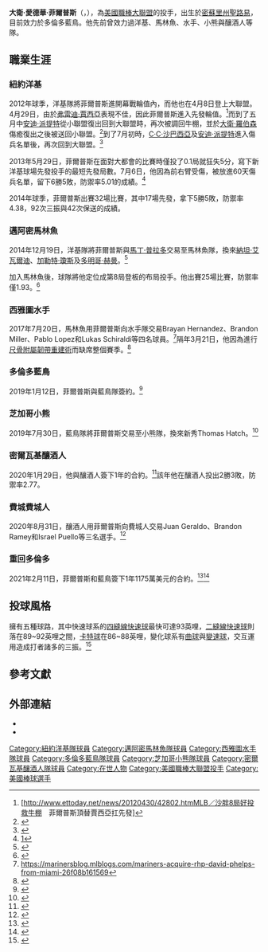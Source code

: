 {{Infobox baseball biography
| name        = 大衛·菲爾普斯<br />David Phelps
| image       = David Phelps Pitch.JPG
| image_size  = 
| caption     = 
| team        = 多倫多藍鳥
| number      = 35
| position    = [[投手|投手]]
| birth_date  = {{birth date and age|mf=yes|1986|10|9}}
| birth_place = {{USA}}[[密蘇里州|密蘇里州]][[聖路易|聖路易]]
| bats        = 右
| throws      = 右
| debutleague = 美國職棒大聯盟
| debutdate   = 4月8日
| debutyear   = 2012年
| debutteam   = 紐約洋基
| statyear    = 2021年球季
| statleague  = 美國職棒大聯盟
| stat1label  = 勝敗投數
| stat1value  = 34–38
| stat2label  = [[防禦率|防禦率]]
| stat2value  = 3.90
| stat3label  = [[三振|三振]]
| stat3value  = 602
| teams =
* [[紐約洋基|紐約洋基]] ({{mlby|2012}}–{{mlby|2014}})
* [[邁阿密馬林魚|邁阿密馬林魚]] ({{mlby|2015}}–{{mlby|2017}})
* [[西雅圖水手|西雅圖水手]] ({{mlby|2017}})
* [[多倫多藍鳥|多倫多藍鳥]] ({{mlby|2019}})
* [[芝加哥小熊|芝加哥小熊]] ({{mlby|2019}})
* [[密爾瓦基釀酒人|密爾瓦基釀酒人]] ({{mlby|2020}})
* [[多倫多藍鳥|多倫多藍鳥]] ({{mlby|2021}}–)
|highlights=
}}

'''大衛·愛德華·菲爾普斯'''（{{lang-en|David Edward Phelps}}，{{bd|1986年|10月9日||}}），為[[美國職棒大聯盟|美國職棒大聯盟]]的投手，出生於[[密蘇里州|密蘇里州]][[聖路易|聖路易]]，目前效力於多倫多藍鳥。他先前曾效力過洋基、馬林魚、水手、小熊與釀酒人等隊。

==職業生涯==
===紐約洋基===
2012年球季，洋基隊將菲爾普斯進開幕戰輪值內，而他也在4月8日登上大聯盟。4月29日，由於[[弗雷迪·賈西亞|弗雷迪·賈西亞]]表現不佳，因此菲爾普斯進入先發輪值。<ref>[http://www.ettoday.net/news/20120430/42802.htmMLB／沙胖8局好投救牛棚　菲爾普斯頂替賈西亞扛先發]</ref>而到了五月中[[安迪·派提特|安迪·派提特]]從小聯盟復出回到大聯盟時，再次被調回牛棚，並於[[大衛·羅伯森|大衛·羅伯森]]傷癒復出之後被送回小聯盟。<ref>{{cite web|url=https://www.mlb.com/player/david-phelps-475479|title=David Phelps Stats, Fantasy & News|date=2019|publisher=Major League Baseball|work=[[MLB.com|MLB.com]]|accessdate=December 20, 2019|archive-date=2021-02-23|archive-url=https://web.archive.org/web/20210223170413/https://www.mlb.com/player/david-phelps-475479|dead-url=no}}</ref>到了7月初時，[[C·C·沙巴西亞|C·C·沙巴西亞]]及[[安迪·派提特|安迪·派提特]]進入傷兵名單後，再次回到大聯盟。<ref>{{cite news|url=http://www.nj.com/yankees/index.ssf/2012/07/yankees_david_phelps_gets_star.html|title=Yankees' David Phelps gets start with Andy Pettitte, CC Sabathia sidelined|last=Carig|first=Marc|date=July 3, 2012|work=[[New_Jersey_Star-Ledger|New Jersey Star-Ledger]]|accessdate=July 4, 2012|archive-date=2016-03-04|archive-url=https://web.archive.org/web/20160304073910/http://www.nj.com/yankees/index.ssf/2012/07/yankees_david_phelps_gets_star.html|dead-url=no}}</ref>

2013年5月29日，菲爾普斯在面對大都會的比賽時僅投了0.1局就狂失5分，寫下新洋基球場先發投手的最短先發局數。7月6日，他因為前右臂受傷，被放進60天傷兵名單，留下6勝5敗，防禦率5.01的成績。<ref>[http://msn.foxsports.com/mlb/player/david-phelps/injuries/1341783?q=david-phelps]{{dead link|date=2017年12月 |bot=InternetArchiveBot |fix-attempted=yes }}</ref>

2014年球季，菲爾普斯出賽32場比賽，其中17場先發，拿下5勝5敗，防禦率4.38，92次三振與42次保送的成績。
===邁阿密馬林魚===
2014年12月19日，洋基隊將菲爾普斯與[[馬丁·普拉多|馬丁·普拉多]]交易至馬林魚隊，換來[[納坦·艾瓦爾迪|納坦·艾瓦爾迪]]、[[加勒特·瓊斯|加勒特·瓊斯]]及[[多明哥·赫曼|多明哥·赫曼]]。<ref>{{cite web|url=http://espn.go.com/new-york/mlb/story/_/id/12053248/new-york-yankees-trade-martin-prado-miami-marlins-nathan-eovaldi|title=New York Yankees trade Martin Prado to Miami Marlins for Nathan Eovaldi - ESPN New York|work=ESPN.com|accessdate=December 19, 2014|archive-date=2016-06-06|archive-url=https://web.archive.org/web/20160606111713/http://espn.go.com/new-york/mlb/story/_/id/12053248/new-york-yankees-trade-martin-prado-miami-marlins-nathan-eovaldi|dead-url=no}}</ref>

加入馬林魚後，球隊將他定位成第8局登板的布局投手。他出賽25場比賽，防禦率僅1.93。<ref>{{Cite web|url=http://www.baseballessential.com/news/2016/06/01/miami-marlins-reliever-david-phelps-found-home-eighth-inning/|title=Miami Marlins Reliever David Phelps Has Found a Home in the Eighth Inning - Baseball Essential|last=Marcillo|first=David|date=2016-06-01|website=Baseball Essential|language=en-US|access-date=2016-06-02|archive-date=2020-11-26|archive-url=https://web.archive.org/web/20201126181351/https://www.baseballessential.com/news/2016/06/01/miami-marlins-reliever-david-phelps-found-home-eighth-inning/|dead-url=no}}</ref>

===西雅圖水手===
2017年7月20日，馬林魚用菲爾普斯向水手隊交易Brayan Hernandez、Brandon Miller、Pablo Lopez和Lukas Schiraldi等四名球員。<ref>https://marinersblog.mlblogs.com/mariners-acquire-rhp-david-phelps-from-miami-26f08b161569</ref>隔年3月21日，他因為進行[[尺骨附屬韌帶重建術|尺骨附屬韌帶重建術]]而缺席整個賽季。<ref>{{cite web|url=https://www.seattletimes.com/sports/mariners/brutal-blow-for-mariners-bullpen-david-phelps-lost-for-the-season-with-tommy-john-surgery/|title=Brutal blow for Mariners’ bullpen: David Phelps lost for the season with Tommy John surgery|last=Divish|first=Ryan|work=seattletimes.com|date=March 21, 2018|accessdate=March 21, 2018|archive-date=2020-08-10|archive-url=https://web.archive.org/web/20200810052236/https://www.seattletimes.com/sports/mariners/brutal-blow-for-mariners-bullpen-david-phelps-lost-for-the-season-with-tommy-john-surgery/|dead-url=no}}</ref>
===多倫多藍鳥===
2019年1月12日，菲爾普斯與藍鳥隊簽約。<ref>{{cite web |title=Blue Jays, David Phelps agree on one-year deal |url=https://www.mlb.com/bluejays/news/blue-jays-david-phelps-agree-on-one-year-deal/c-302602292 |website=MLB.com |accessdate=12 January 2019 |language=en |date=12 January 2019 |archive-date=2019-01-13 |archive-url=https://web.archive.org/web/20190113182233/https://www.mlb.com/bluejays/news/blue-jays-david-phelps-agree-on-one-year-deal/c-302602292 |dead-url=no }}</ref>
===芝加哥小熊===
2019年7月30日，藍鳥隊將菲爾普斯交易至小熊隊，換來新秀Thomas Hatch。<ref>{{Cite web |url=https://www.chicagotribune.com/sports/cubs/ct-cubs-david-phelps-20190730-agojoq44bvcztgbi4mmkidguxi-story.html |title=存档副本 |access-date=2020-02-03 |archive-date=2020-11-08 |archive-url=https://web.archive.org/web/20201108011222/https://www.chicagotribune.com/sports/cubs/ct-cubs-david-phelps-20190730-agojoq44bvcztgbi4mmkidguxi-story.html |dead-url=no }}</ref>
===密爾瓦基釀酒人===
2020年1月29日，他與釀酒人簽下1年的合約。<ref>{{Cite web |url=https://www.espn.com/mlb/story/_/id/28593200/brewers-add-right-hander-david-phelps-bullpen |title=存档副本 |access-date=2020-02-03 |archive-date=2020-06-23 |archive-url=https://web.archive.org/web/20200623000541/https://www.espn.com/mlb/story/_/id/28593200/brewers-add-right-hander-david-phelps-bullpen |dead-url=no }}</ref>該年他在釀酒人投出2勝3敗，防禦率2.77。
===費城費城人===
2020年8月31日，釀酒人用菲爾普斯向費城人交易Juan Geraldo、Brandon Ramey和Israel Puello等三名選手。<ref>{{cite web|url=https://www.mlb.com/phillies/press-release/phillies-acquire-david-phelps-from-brewers|title=Phillies acquire David Phelps from Brewers|date=August 31, 2020|last=|first=|publisher=Major League Baseball|work=[[MLB.com|MLB.com]]|accessdate=August 31, 2020}}</ref>
===重回多倫多===
2021年2月11日，菲爾普斯和藍鳥簽下1年1175萬美元的合約。<ref>{{cite web | url=https://www.mlb.com/bluejays/press-release/press-release-blue-jays-sign-david-phelps | title=Blue Jays sign David Phelps | work=MLB.com | date=February 12, 2021 | accessdate=February 14, 2021 | archive-date=2021-07-09 | archive-url=https://web.archive.org/web/20210709213841/https://www.mlb.com/bluejays/press-release/press-release-blue-jays-sign-david-phelps | dead-url=no }}</ref><ref>{{cite web|url=https://www.mlb.com/bluejays/news/david-phelps-blue-jays-deal|title=RHP Phelps signs 1-year deal with Blue Jays|last=Matheson|first=Keegan|work=MLB.com|date=February 11, 2021|access-date=February 12, 2021|archive-date=2021-02-12|archive-url=https://web.archive.org/web/20210212010004/https://www.mlb.com/bluejays/news/david-phelps-blue-jays-deal|dead-url=no}}</ref>
==投球風格==
擁有五種球路，其中快速球系的[[四縫線快速球|四縫線快速球]]最快可達93英哩，[[二縫線快速球|二縫線快速球]]則落在89~92英哩之間，[[卡特球|卡特球]]在86~88英哩，變化球系有[[曲球|曲球]]與[[變速球|變速球]]，交互運用造成打者諸多的三振。<ref>{{cite web|url=http://brooksbaseball.net/player_cards/player_card.php?player=475479|title=PITCHf/x Player Card: David Phelps|publisher=BrooksBaseball.net|accessdate=May 10, 2012|archive-date=2012-11-13|archive-url=https://web.archive.org/web/20121113092458/http://brooksbaseball.net/player_cards/player_card.php?player=475479|dead-url=no}}</ref>

==參考文獻==
{{reflist|2}}


==外部連結==
{{commonscat|David Phelps}}
* {{Baseballstats |mlb=475479 |espn=31124 |br=p/phelpda01 |fangraphs=6316 |cube=p/david-phelps}}
* {{台灣棒球維基館|David_Phelps}}

{{多倫多藍鳥隊當前登錄名單}}

{{DEFAULTSORT:Phelps, David}}
[[Category:紐約洋基隊球員|Category:紐約洋基隊球員]]
[[Category:邁阿密馬林魚隊球員|Category:邁阿密馬林魚隊球員]]
[[Category:西雅圖水手隊球員|Category:西雅圖水手隊球員]]
[[Category:多倫多藍鳥隊球員|Category:多倫多藍鳥隊球員]]
[[Category:芝加哥小熊隊球員|Category:芝加哥小熊隊球員]]
[[Category:密爾瓦基釀酒人隊球員|Category:密爾瓦基釀酒人隊球員]]
[[Category:在世人物|Category:在世人物]]
[[Category:美國職棒大聯盟投手|Category:美國職棒大聯盟投手]]
[[Category:美國棒球選手|Category:美國棒球選手]]
